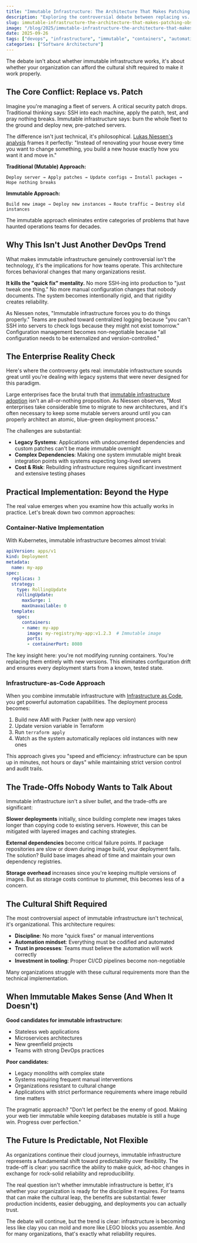 ```yaml
---
title: "Immutable Infrastructure: The Architecture That Makes Patching Obsolete"
description: "Exploring the controversial debate between replacing vs. patching infrastructure in DevOps, and why immutable architecture might be killing traditional maintenance"
slug: immutable-infrastructure-the-architecture-that-makes-patching-obsolete
image: "/blog/2025/immutable-infrastructure-the-architecture-that-makes-patching-obsolete.webp"
date: 2025-09-26
tags: ["devops", "infrastructure", "immutable", "containers", "automation"]
categories: ["Software Architecture"]
---
```


The debate isn't about whether immutable infrastructure works, it's about whether your organization can afford the cultural shift required to make it work properly.

## The Core Conflict: Replace vs. Patch

Imagine you're managing a fleet of servers. A critical security patch drops. Traditional thinking says: SSH into each machine, apply the patch, test, and pray nothing breaks. Immutable infrastructure says: burn the whole fleet to the ground and deploy new, pre-patched servers.

The difference isn't just technical, it's philosophical. [Lukas Niessen's analysis](https://lukasniessen.medium.com/immutable-infrastructure-devops-why-you-should-replace-not-patch-e9a2cf71785e) frames it perfectly: "Instead of renovating your house every time you want to change something, you build a new house exactly how you want it and move in."

**Traditional (Mutable) Approach:**
```
Deploy server → Apply patches → Update configs → Install packages → Hope nothing breaks
```

**Immutable Approach:**
```
Build new image → Deploy new instances → Route traffic → Destroy old instances
```

The immutable approach eliminates entire categories of problems that have haunted operations teams for decades.

## Why This Isn't Just Another DevOps Trend

What makes immutable infrastructure genuinely controversial isn't the technology, it's the implications for how teams operate. This architecture forces behavioral changes that many organizations resist.

**It kills the "quick fix" mentality.** No more SSH-ing into production to "just tweak one thing." No more manual configuration changes that nobody documents. The system becomes intentionally rigid, and that rigidity creates reliability.

As Niessen notes, "Immutable infrastructure forces you to do things properly." Teams are pushed toward centralized logging because "you can't SSH into servers to check logs because they might not exist tomorrow." Configuration management becomes non-negotiable because "all configuration needs to be externalized and version-controlled."

## The Enterprise Reality Check

Here's where the controversy gets real: immutable infrastructure sounds great until you're dealing with legacy systems that were never designed for this paradigm.

Large enterprises face the brutal truth that [immutable infrastructure adoption](https://lukasniessen.medium.com/immutable-infrastructure-devops-why-you-should-replace-not-patch-e9a2cf71785e) isn't an all-or-nothing proposition. As Niessen observes, "Most enterprises take considerable time to migrate to new architectures, and it's often necessary to keep some mutable servers around until you can properly architect an atomic, blue-green deployment process."

The challenges are substantial:
- **Legacy Systems**: Applications with undocumented dependencies and custom patches can't be made immutable overnight
- **Complex Dependencies**: Making one system immutable might break integration points with systems expecting long-lived servers
- **Cost & Risk**: Rebuilding infrastructure requires significant investment and extensive testing phases

## Practical Implementation: Beyond the Hype

The real value emerges when you examine how this actually works in practice. Let's break down two common approaches:

### Container-Native Implementation

With Kubernetes, immutable infrastructure becomes almost trivial:
```yaml
apiVersion: apps/v1
kind: Deployment
metadata:
  name: my-app
spec:
  replicas: 3
  strategy:
    type: RollingUpdate
    rollingUpdate:
      maxSurge: 1
      maxUnavailable: 0
  template:
    spec:
      containers:
      - name: my-app
        image: my-registry/my-app:v1.2.3  # Immutable image
        ports:
        - containerPort: 8080
```

The key insight here: you're not modifying running containers. You're replacing them entirely with new versions. This eliminates configuration drift and ensures every deployment starts from a known, tested state.

### Infrastructure-as-Code Approach

When you combine immutable infrastructure with [Infrastructure as Code](https://ecanarys.com/infrastructure-as-code-in-devops), you get powerful automation capabilities. The deployment process becomes:

1. Build new AMI with Packer (with new app version)
2. Update version variable in Terraform
3. Run `terraform apply`
4. Watch as the system automatically replaces old instances with new ones

This approach gives you "speed and efficiency: infrastructure can be spun up in minutes, not hours or days" while maintaining strict version control and audit trails.

## The Trade-Offs Nobody Wants to Talk About

Immutable infrastructure isn't a silver bullet, and the trade-offs are significant:

**Slower deployments** initially, since building complete new images takes longer than copying code to existing servers. However, this can be mitigated with layered images and caching strategies.

**External dependencies** become critical failure points. If package repositories are slow or down during image build, your deployment fails. The solution? Build base images ahead of time and maintain your own dependency registries.

**Storage overhead** increases since you're keeping multiple versions of images. But as storage costs continue to plummet, this becomes less of a concern.

## The Cultural Shift Required

The most controversial aspect of immutable infrastructure isn't technical, it's organizational. This architecture requires:

- **Discipline**: No more "quick fixes" or manual interventions
- **Automation mindset**: Everything must be codified and automated
- **Trust in processes**: Teams must believe the automation will work correctly
- **Investment in tooling**: Proper CI/CD pipelines become non-negotiable

Many organizations struggle with these cultural requirements more than the technical implementation.

## When Immutable Makes Sense (And When It Doesn't)

**Good candidates for immutable infrastructure:**
- Stateless web applications
- Microservices architectures
- New greenfield projects
- Teams with strong DevOps practices

**Poor candidates:**
- Legacy monoliths with complex state
- Systems requiring frequent manual interventions
- Organizations resistant to cultural change
- Applications with strict performance requirements where image rebuild time matters

The pragmatic approach? "Don't let perfect be the enemy of good. Making your web tier immutable while keeping databases mutable is still a huge win. Progress over perfection."

## The Future Is Predictable, Not Flexible

As organizations continue their cloud journeys, immutable infrastructure represents a fundamental shift toward predictability over flexibility. The trade-off is clear: you sacrifice the ability to make quick, ad-hoc changes in exchange for rock-solid reliability and reproducibility.

The real question isn't whether immutable infrastructure is better, it's whether your organization is ready for the discipline it requires. For teams that can make the cultural leap, the benefits are substantial: fewer production incidents, easier debugging, and deployments you can actually trust.

The debate will continue, but the trend is clear: infrastructure is becoming less like clay you can mold and more like LEGO blocks you assemble. And for many organizations, that's exactly what reliability requires.